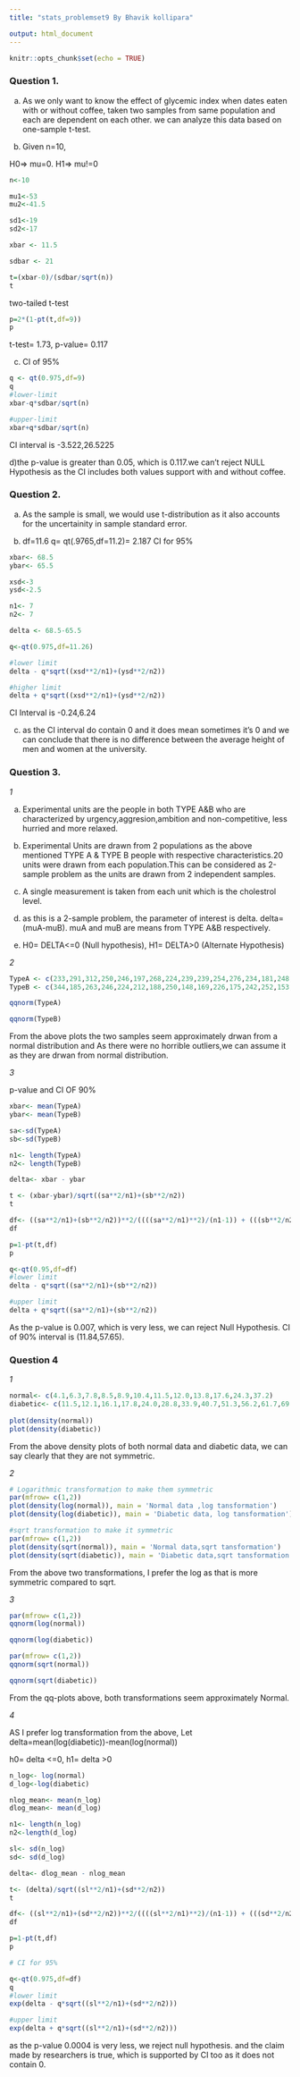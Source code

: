 ```yaml
---
title: "stats_problemset9 By Bhavik kollipara"

output: html_document
---
```


```r
knitr::opts_chunk$set(echo = TRUE)
```

### Question 1. 
a) As we only want to know the effect of glycemic index when dates eaten with or without coffee, taken two samples from same population and each are dependent on each other. we can analyze this data based on one-sample t-test.

b) Given n=10, 

H0=> mu=0. H1=> mu!=0
```r

n<-10

mu1<-53
mu2<-41.5

sd1<-19
sd2<-17

xbar <- 11.5

sdbar <- 21

t=(xbar-0)/(sdbar/sqrt(n))
t


```
two-tailed t-test

```r
p=2*(1-pt(t,df=9))
p
```

t-test= 1.73, p-value= 0.117

c)    CI of 95%
```r
q <- qt(0.975,df=9)
q
#lower-limit
xbar-q*sdbar/sqrt(n)

#upper-limit
xbar+q*sdbar/sqrt(n)
```

CI interval is -3.522,26.5225

d)the p-value is greater than 0.05, which is 0.117.we can't reject NULL Hypothesis as the CI includes both values support with and without coffee.


### Question 2.

a) As the sample is small, we would use t-distribution as it also accounts for the uncertainity in sample standard error.

b) 
df=11.6
q= qt(.9765,df=11.2)= 2.187
CI for 95%

```r
xbar<- 68.5
ybar<- 65.5

xsd<-3
ysd<-2.5

n1<- 7
n2<- 7

delta <- 68.5-65.5

q<-qt(0.975,df=11.26)

#lower limit
delta - q*sqrt((xsd**2/n1)+(ysd**2/n2))

#higher limit
delta + q*sqrt((xsd**2/n1)+(ysd**2/n2))
```
CI Interval is -0.24,6.24

c) as the CI interval do contain 0 and it does mean sometimes it's 0 and we can conclude that there is no difference between the average height of men and women at the university.

### Question 3.

*1*

a. Experimental units are the people in both TYPE A&B who are characterized by urgency,aggresion,ambition and non-competitive, less hurried and more relaxed.

b. Experimental Units are drawn from 2 populations as the above mentioned TYPE A & TYPE B people with respective characteristics.20 units were drawn from each population.This can be considered as 2-sample problem as the units are drawn from 2 independent samples.

c. A single measurement is taken from each unit which is the cholestrol level.

d. as this is a 2-sample problem, the parameter of interest is delta. 
   delta=(muA-muB). muA and muB are means from TYPE A&B respectively.
   
e. H0= DELTA<=0 (Null hypothesis), H1= DELTA>0 (Alternate Hypothesis)

*2*

```r
TypeA <- c(233,291,312,250,246,197,268,224,239,239,254,276,234,181,248,252,202,218,212,325)
TypeB <- c(344,185,263,246,224,212,188,250,148,169,226,175,242,252,153,183,137,202,194,213)

qqnorm(TypeA)

qqnorm(TypeB)

```
From the above plots the two samples seem approximately drwan from a normal distribution and As there were no horrible outliers,we can assume it as they are drwan from normal distribution.

*3*

p-value and CI OF 90%

```r
xbar<- mean(TypeA)
ybar<- mean(TypeB)

sa<-sd(TypeA)
sb<-sd(TypeB)

n1<- length(TypeA)
n2<- length(TypeB)

delta<- xbar - ybar

t <- (xbar-ybar)/sqrt((sa**2/n1)+(sb**2/n2))
t

df<- ((sa**2/n1)+(sb**2/n2))**2/((((sa**2/n1)**2)/(n1-1)) + (((sb**2/n2)**2)/(n2-1)))
df

p=1-pt(t,df)
p

q<-qt(0.95,df=df)
#lower limit
delta - q*sqrt((sa**2/n1)+(sb**2/n2))

#upper limit
delta + q*sqrt((sa**2/n1)+(sb**2/n2))
```
As the p-value is 0.007, which is very less, we can reject Null Hypothesis.
CI of 90% interval is (11.84,57.65).

### Question 4

*1*

```r

normal<- c(4.1,6.3,7.8,8.5,8.9,10.4,11.5,12.0,13.8,17.6,24.3,37.2)
diabetic<- c(11.5,12.1,16.1,17.8,24.0,28.8,33.9,40.7,51.3,56.2,61.7,69.2)
             
plot(density(normal))
plot(density(diabetic))
```
From the above density plots of both normal data and diabetic data, we can say clearly that they are not symmetric.

*2*

```r
# Logarithmic transformation to make them symmetric
par(mfrow= c(1,2))
plot(density(log(normal)), main = 'Normal data ,log tansformation')
plot(density(log(diabetic)), main = 'Diabetic data, log tansformation')

```


```r

#sqrt transformation to make it symmetric
par(mfrow= c(1,2))
plot(density(sqrt(normal)), main = 'Normal data,sqrt tansformation')
plot(density(sqrt(diabetic)), main = 'Diabetic data,sqrt tansformation')

```

From the above two transformations, I prefer the log as that is more symmetric compared to sqrt.

*3*
```r
par(mfrow= c(1,2))
qqnorm(log(normal))

qqnorm(log(diabetic))
```

```r
par(mfrow= c(1,2))
qqnorm(sqrt(normal))

qqnorm(sqrt(diabetic))
```
From the qq-plots above, both transformations seem approximately Normal.

*4*

AS I prefer log transformation from the above,
Let delta=mean(log(diabetic))-mean(log(normal))

h0= delta <=0, h1= delta >0

```r

n_log<- log(normal)
d_log<-log(diabetic)

nlog_mean<- mean(n_log)
dlog_mean<- mean(d_log)

n1<- length(n_log)
n2<-length(d_log)

sl<- sd(n_log)
sd<- sd(d_log)

delta<- dlog_mean - nlog_mean

t<- (delta)/sqrt((sl**2/n1)+(sd**2/n2))
t

df<- ((sl**2/n1)+(sd**2/n2))**2/((((sl**2/n1)**2)/(n1-1)) + (((sd**2/n2)**2)/(n2-1)))
df

p=1-pt(t,df)
p

# CI for 95%

q<-qt(0.975,df=df)
q
#lower limit
exp(delta - q*sqrt((sl**2/n1)+(sd**2/n2)))

#upper limit
exp(delta + q*sqrt((sl**2/n1)+(sd**2/n2)))

```

as the p-value 0.0004 is very less, we reject null hypothesis. and the claim made by researchers is true, which is supported by CI too as it does not contain 0.
